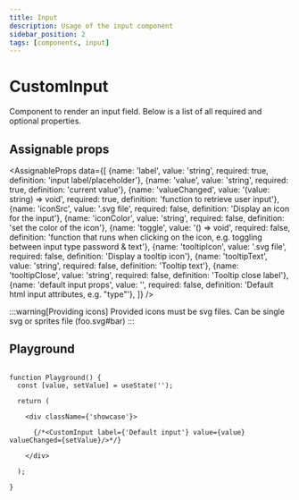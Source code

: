 ```yaml
---
title: Input
description: Usage of the input component
sidebar_position: 2
tags: [components, input]
---
```


# CustomInput
Component to render an input field. Below is a list of all required and optional properties.

## Assignable props
<AssignableProps
  data={[
    {name: 'label', value: 'string', required: true, definition: 'input label/placeholder'},
    {name: 'value', value: 'string', required: true, definition: 'current value'},
    {name: 'valueChanged', value: '(value: string) => void', required: true, definition: 'function to retrieve user input'},
    {name: 'iconSrc', value: '.svg file', required: false, definition: 'Display an icon for the input'},
    {name: 'iconColor', value: 'string', required: false, definition: 'set the color of the icon'},
    {name: 'toggle', value: '() => void', required: false, definition: 'function that runs when clicking on the icon, e.g. toggling between input type password & text'},
    {name: 'tooltipIcon', value: '.svg file', required: false, definition: 'Display a tooltip icon'},
    {name: 'tooltipText', value: 'string', required: false, definition: 'Tooltip text'},
    {name: 'tooltipClose', value: 'string', required: false, definition: 'Tooltip close label'},
    {name: 'default input props', value: '', required: false, definition: 'Default html input attributes, e.g. "type"'},
  ]}
/>

:::warning[Providing icons]
Provided icons must be svg files. Can be single svg or sprites file (foo.svg#bar)
:::

[//]: # (<CustomInput label={'Default input'} value={''} valueChanged={&#40;&#41; => {}}/>)

## Playground

```tsx live

function Playground() {
  const [value, setValue] = useState('');

  return (

    <div className={'showcase'}>

      {/*<CustomInput label={'Default input'} value={value} valueChanged={setValue}/>*/}

    </div>

  );

}

```